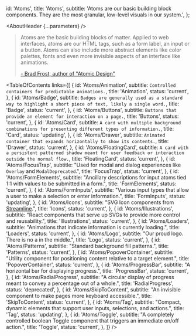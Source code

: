 

  id: 'Atoms',
  title: 'Atoms',
  subtitle:
    'Atoms are our basic building block components. They are the most granular, low-level visuals in our system.',
};

<Meta title="Atoms/About" />

<AboutHeader {...parameters} />

> Atoms are the basic building blocks of matter. Applied to web interfaces, atoms are our HTML tags, such as a form label, an input or a button. Atoms can also include more abstract elements like color palettes, fonts and even more invisible aspects of an interface like animations.
>
> [- Brad Frost, author of "Atomic Design"](https://bradfrost.com/blog/post/atomic-web-design/#atoms)

<TableOfContents
  links={[
    {
      id: 'Atoms/Animation',
      subtitle: `Controlled containers for predictable animations.`,
      title: 'Animation',
      status: 'current',
    },
    {
      id: 'Atoms/Badge',
      subtitle: `Badges are generally used as a standard way to highlight a short piece of text, likely a single word.`,
      title: 'Badge',
      status: 'current',
    },
    {
      id: 'Atoms/Buttons',
      subtitle: `Buttons that provide an element for interaction on a page.`,
      title: 'Buttons',
      status: 'current',
    },
    {
      id: 'Atoms/Card',
      subtitle: `A card with multiple background combinations for presenting different types of information.`,
      title: 'Card',
      status: 'updating',
    },
    {
      id: 'Atoms/Drawer',
      subtitle: `Animated container that expands horizontally to show its contents.`,
      title: 'Drawer',
      status: 'current',
    },
    {
      id: 'Atoms/FloatingCard',
      subtitle: `A card with a persistent patterned shadow meant for user feedback or interaction outside the normal flow.`,
      title: 'FloatingCard',
      status: 'current',
    },
    {
      id: 'Atoms/FocusTrap',
      subtitle: "Used for modal and dialog experiences like `Overlay` and `ModalDeprecated`.",
      title: 'FocusTrap',
      status: 'current',
    },
    {
      id: 'Atoms/FormElements',
      subtitle: "Ancillary descriptions for input atoms tied 1:1 with values to be submitted in a form.",
      title: 'FormElements',
      status: 'current',
    },
    {
      id: 'Atoms/FormInputs',
      subtitle: "Various input types that allow a user to make a selection or enter information.",
      title: 'FormInputs',
      status: 'updating',
    },
    {
      id: 'Atoms/Icons',
      subtitle: "SVG Icon components from [Streamline](https://streamlineicons.com/).",
      title: 'Icons',
      status: 'current',
    },
    {
      id: 'Atoms/Illustrations',
      subtitle: "React components that serve up SVGs to provide more control and reusability.",
      title: 'Illustrations',
      status: 'current',
    },
    {
      id: 'Atoms/Loaders',
      subtitle: "Animations that indicate information is currently loading.",
      title: 'Loaders',
      status: 'current',
    },
    {
      id: 'Atoms/Logo',
      subtitle: "Our proud logo. There is no a in the middle.",
      title: 'Logo',
      status: 'current',
    },
    {
      id: 'Atoms/Patterns',
      subtitle: "Standard background fill patterns.",
      title: 'Patterns',
      status: 'current',
    },
    {
      id: 'Atoms/PopoverContainer',
      subtitle: "Utility component for positioning content relative to a target element.",
      title: 'PopoverContainer',
      status: 'current',
    },
    {
      id: 'Atoms/ProgressBar',
      subtitle: "A horizontal bar for displaying progress.",
      title: 'ProgressBar',
      status: 'current',
    },
    {
      id: 'Atoms/RadialProgress',
      subtitle: "A circular display of progress meant to convey a percentage out of a whole.",
      title: 'RadialProgress',
      status: 'deprecated',
    },
    {
      id: 'Atoms/SkipToContent',
      subtitle: "An invisible component to make pages more keyboard accessible.",
      title: 'SkipToContent',
      status: 'current',
    },
    {
      id: 'Atoms/Tag',
      subtitle: "Compact, dynamic elements that support user inputs, selections, and actions.",
      title: 'Tag',
      status: 'updating',
    },
     {
      id: 'Atoms/Toggle',
      subtitle: "A completely controlled boolean Toggle component that triggers an immediate on/off action.",
      title: 'Toggle',
      status: 'current',
    },
  ]}
/>


